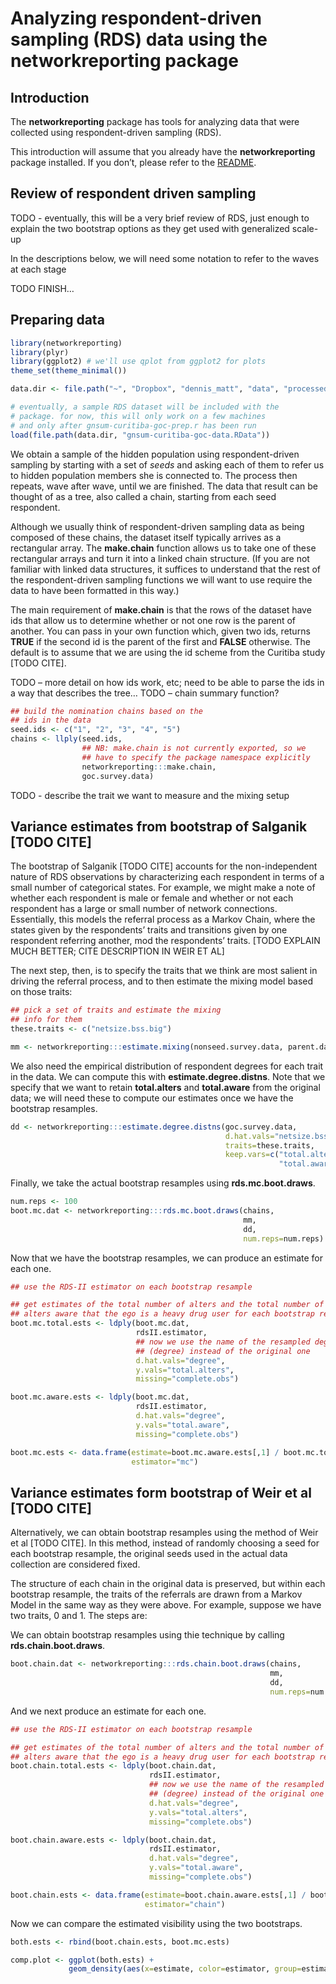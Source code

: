 <!--
%\VignetteEngine{knitr::knitr}
%\VignetteIndexEntry{respondent-driven sampling}
-->
Analyzing respondent-driven sampling (RDS) data using the **networkreporting** package
======================================================================================

Introduction
------------

The **networkreporting** package has tools for analyzing data that were collected
using respondent-driven sampling (RDS).

This introduction will assume that you already have the **networkreporting**
package installed. If you don't, please refer to the [README](https://github.com/dfeehan/networkreporting/blob/master/README.md). 

Review of respondent driven sampling
------------------------------------

TODO - eventually, this will be a very brief review of RDS, just enough to
explain the two bootstrap options as they get used with generalized scale-up

In the descriptions below, we will need some notation to refer to the waves
at each stage

TODO FINISH...

Preparing data
--------------

```r
library(networkreporting)
library(plyr)
library(ggplot2) # we'll use qplot from ggplot2 for plots
theme_set(theme_minimal())

data.dir <- file.path("~", "Dropbox", "dennis_matt", "data", "processed")

# eventually, a sample RDS dataset will be included with the
# package. for now, this will only work on a few machines
# and only after gnsum-curitiba-goc-prep.r has been run
load(file.path(data.dir, "gnsum-curitiba-goc-data.RData"))
```

We obtain a sample of the hidden population using respondent-driven sampling
by starting with a set of *seeds* and asking each of them to refer us to
hidden population members she is connected to. The process then repeats,
wave after wave, until we are finished.  The data that result can be thought
of as a tree, also called a chain, starting from each seed respondent.

Although we usually think of respondent-driven sampling data as being composed
of these chains, the dataset itself typically arrives as a rectangular array.
The **make.chain** function allows us to take one of these rectangular arrays and
turn it into a linked chain structure. (If you are not familiar with linked data
structures, it suffices to understand that the rest of the respondent-driven sampling
functions we will want to use require the data to have been formatted in this way.)

The main requirement of **make.chain** is that the rows of the dataset have ids
that allow us to determine whether or not one row is the parent of another. You
can pass in your own function which, given two ids, returns **TRUE** if the second id
is the parent of the first and **FALSE** otherwise. The default is to assume that
we are using the id scheme from the Curitiba study [TODO CITE].

TODO -- more detail on how ids work, etc; need to be able to parse the ids in a way
        that describes the tree...
TODO -- chain summary function?

```r
## build the nomination chains based on the
## ids in the data
seed.ids <- c("1", "2", "3", "4", "5")
chains <- llply(seed.ids,
                ## NB: make.chain is not currently exported, so we
                ## have to specify the package namespace explicitly
                networkreporting:::make.chain,
                goc.survey.data)
```

TODO - describe the trait we want to measure and the mixing setup


Variance estimates from bootstrap of Salganik [TODO CITE]
---------------------------------------------------------

The bootstrap of Salganik [TODO CITE] accounts for the non-independent nature
of RDS observations by characterizing each respondent in terms of a small number
of categorical states. For example, we might make a note of whether each respondent
is male or female and whether or not each respondent has a large or small number of
network connections. Essentially, this models the referral process as a Markov Chain,
where the states given by the respondents' traits and transitions given by one 
respondent referring another, mod the respondents' traits. [TODO EXPLAIN MUCH BETTER;
CITE DESCRIPTION IN WEIR ET AL]

The next step, then, is to specify the traits that we think are most salient in
driving the referral process, and to then estimate the mixing model based on
those traits:

```r
## pick a set of traits and estimate the mixing
## info for them
these.traits <- c("netsize.bss.big")

mm <- networkreporting:::estimate.mixing(nonseed.survey.data, parent.data, these.traits)
```

We also need the empirical distribution of respondent degrees for each trait in
the data. We can compute this with **estimate.degree.distns**. Note that we
specify that we want to retain **total.alters** and **total.aware** from the
original data; we will need these to compute our estimates once we have the
bootstrap resamples.

```r
dd <- networkreporting:::estimate.degree.distns(goc.survey.data,
                                                d.hat.vals="netsize.bss",
                                                traits=these.traits,
                                                keep.vars=c("total.alters",
                                                            "total.aware"))
```

Finally, we take the actual bootstrap resamples using **rds.mc.boot.draws**. 
```r
num.reps <- 100
boot.mc.dat <- networkreporting:::rds.mc.boot.draws(chains,
                                                    mm,
                                                    dd,
                                                    num.reps=num.reps)
```

Now that we have the bootstrap resamples, we can produce an estimate for each
one.

```r
## use the RDS-II estimator on each bootstrap resample

## get estimates of the total number of alters and the total number of
## alters aware that the ego is a heavy drug user for each bootstrap rep
boot.mc.total.ests <- ldply(boot.mc.dat,
                            rdsII.estimator,
                            ## now we use the name of the resampled degree
                            ## (degree) instead of the original one
                            d.hat.vals="degree",
                            y.vals="total.alters",
                            missing="complete.obs")

boot.mc.aware.ests <- ldply(boot.mc.dat,
                            rdsII.estimator,
                            d.hat.vals="degree",
                            y.vals="total.aware",
                            missing="complete.obs")

boot.mc.ests <- data.frame(estimate=boot.mc.aware.ests[,1] / boot.mc.total.ests[,1],
                           estimator="mc")

```

Variance estimates form bootstrap of Weir et al [TODO CITE]
-----------------------------------------------------------

Alternatively, we can obtain bootstrap resamples using the method
of Weir et al [TODO CITE]. In this method, instead of randomly
choosing a seed for each bootstrap resample, the original seeds used
in the actual data collection are considered fixed. 

The structure of each chain in the original data is preserved, but
within each bootstrap resample, the traits of the referrals are
drawn from a Markov Model in the same way as they were above. For example,
suppose we have two traits, 0 and 1. The steps are:


We can obtain bootstrap resamples using thie technique by calling 
**rds.chain.boot.draws**.

```r
boot.chain.dat <- networkreporting:::rds.chain.boot.draws(chains,
                                                          mm,
                                                          dd,
                                                          num.reps=num.reps)
```

And we next produce an estimate for each one.

```r
## use the RDS-II estimator on each bootstrap resample

## get estimates of the total number of alters and the total number of
## alters aware that the ego is a heavy drug user for each bootstrap rep
boot.chain.total.ests <- ldply(boot.chain.dat,
                               rdsII.estimator,
                               ## now we use the name of the resampled degree
                               ## (degree) instead of the original one
                               d.hat.vals="degree",
                               y.vals="total.alters",
                               missing="complete.obs")

boot.chain.aware.ests <- ldply(boot.chain.dat,
                               rdsII.estimator,
                               d.hat.vals="degree",
                               y.vals="total.aware",
                               missing="complete.obs")

boot.chain.ests <- data.frame(estimate=boot.chain.aware.ests[,1] / boot.chain.total.ests[,1],
                              estimator="chain")

```

Now we can compare the estimated visibility using the two bootstraps.

```r
both.ests <- rbind(boot.chain.ests, boot.mc.ests)

comp.plot <- ggplot(both.ests) +
             geom_density(aes(x=estimate, color=estimator, group=estimator))
```




